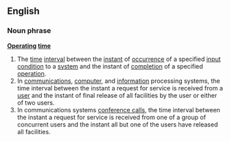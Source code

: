 ==English==
===Noun phrase===
'''[[Operating]] [[time]]'''
#The [[time]] [[interval]] between the [[instant]] of [[occurrence]] of a specified [[input]] [[condition]] to a [[system]] and the instant of [[completion]] of a specified [[operation]].
#In [[communications]], [[computer]], and [[information]] processing systems, the time interval between the instant a request for service is received from a [[user]] and the instant of final release of all facilities by the user or either of two users.  
#In communications systems [[conference call]]s, the time interval between the instant a request for service is received from one of a group of concurrent users and the instant all but one of the users have released all facilities.